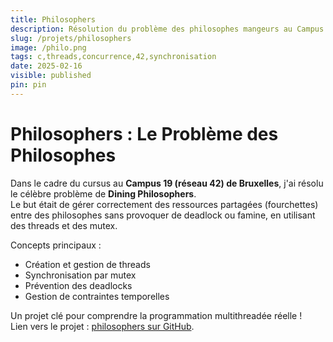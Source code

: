 ```yaml
---
title: Philosophers
description: Résolution du problème des philosophes mangeurs au Campus 19 (réseau 42) à Bruxelles.
slug: /projets/philosophers
image: /philo.png
tags: c,threads,concurrence,42,synchronisation
date: 2025-02-16
visible: published
pin: pin
---
```


# Philosophers : Le Problème des Philosophes

Dans le cadre du cursus au **Campus 19 (réseau 42) de Bruxelles**, j'ai résolu le célèbre problème de **Dining Philosophers**.  
Le but était de gérer correctement des ressources partagées (fourchettes) entre des philosophes sans provoquer de deadlock ou famine, en utilisant des threads et des mutex.

Concepts principaux :
- Création et gestion de threads
- Synchronisation par mutex
- Prévention des deadlocks
- Gestion de contraintes temporelles

Un projet clé pour comprendre la programmation multithreadée réelle !  
Lien vers le projet : [philosophers sur GitHub](https://github.com/ktor-vi/philosophers).
